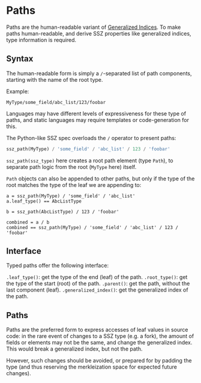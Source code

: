 # Paths

Paths are the human-readable variant of [Generalized Indices](./generalized_indices.md).
To make paths human-readable, and derive SSZ properties like generalized indices, type information is required.

## Syntax

The human-readable form is simply a `/`-separated list of path components, starting with the name of the root type.

Example:

```
MyType/some_field/abc_list/123/foobar
```

Languages may have different levels of expressiveness for these type of paths, and static languages may require templates or code-generation for this.

The Python-like SSZ spec overloads the `/` operator to present paths:

```python
ssz_path(MyType) / 'some_field' / 'abc_list' / 123 / 'foobar'
```

`ssz_path(ssz_type)` here creates a root path element (type `Path`), to separate path logic from the root (`MyType` here) itself.

`Path` objects can also be appended to other paths, but only if the type of the root matches the type of the leaf we are appending to:

```
a = ssz_path(MyType) / 'some_field' / 'abc_list'
a.leaf_type() == AbcListType

b = ssz_path(AbcListType) / 123 / 'foobar'

combined = a / b
combined == ssz_path(MyType) / 'some_field' / 'abc_list' / 123 / 'foobar'
```

## Interface

Typed paths offer the following interface:

`.leaf_type()`: get the type of the end (leaf) of the path.
`.root_type()`: get the type of the start (root) of the path.
`.parent()`: get the path, without the last component (leaf).
`.generalized_index()`: get the generalized index of the path.

## Paths

Paths are the preferred form to express accesses of leaf values in source code:
in the rare event of changes to a SSZ type (e.g. a fork),
the amount of fields or elements may not be the same, and change the generalized index.
This would break a generalized index, but not the path.

However, such changes should be avoided, or prepared for by padding the type (and thus reserving the merkleization space for expected future changes).
